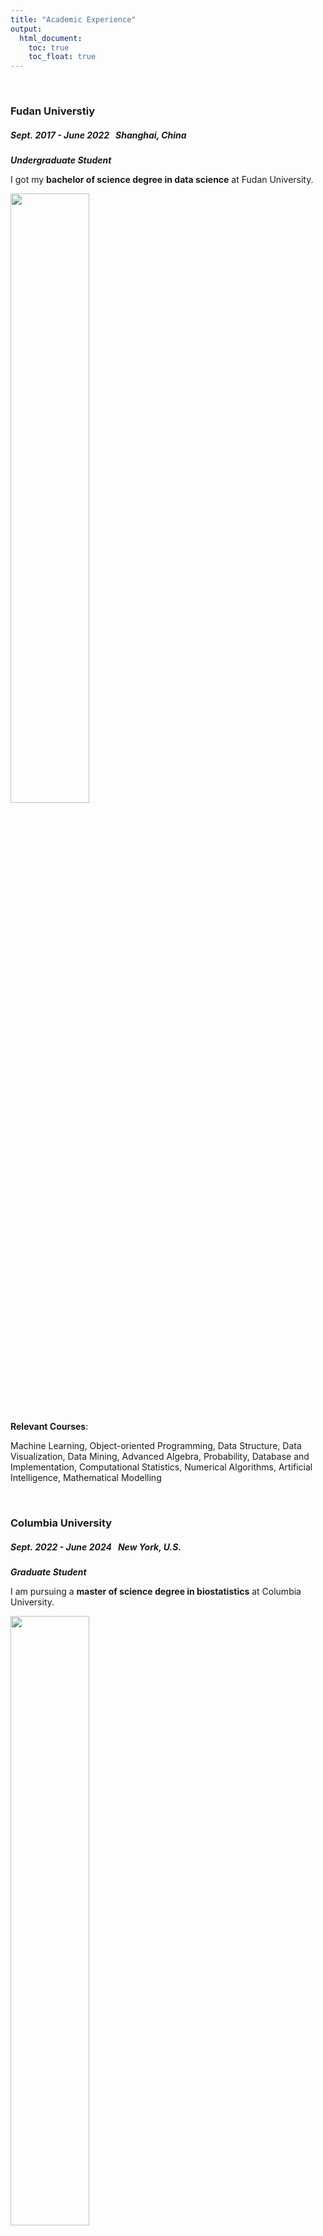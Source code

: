 ```yaml
---
title: "Academic Experience"
output: 
  html_document:
    toc: true
    toc_float: true
---
```


\ \par

### Fudan Universtiy
##### *Sept. 2017 - June 2022  \ \ Shanghai, China*
***Undergraduate Student***

I got my **bachelor of science degree in data science** at Fudan University.

<img src="Images/fudan1.jpeg" style="width:50%">

**Relevant Courses**:\par
Machine Learning, Object-oriented Programming, Data Structure, Data Visualization, Data Mining, Advanced Algebra, Probability, Database and Implementation, Computational Statistics, Numerical Algorithms, Artificial Intelligence, Mathematical Modelling

\ \par

### Columbia University
##### *Sept. 2022 - June 2024  \ \ New York, U.S.*
***Graduate Student***

I am pursuing a **master of science degree in biostatistics** at Columbia University.

<img src="Images/mailman.jpeg" style="width:50%">

**Relevant Courses**:\par
Data Science, Statistical Learning and Data Mining, Latent Variable & Structural Equation  Modelling, Graphical Model for Complex Data, Bayesian Analysis and Adaptive Designs, Analysis of Longitudinal Data, Relational Databases, Advanced Statistical Computing